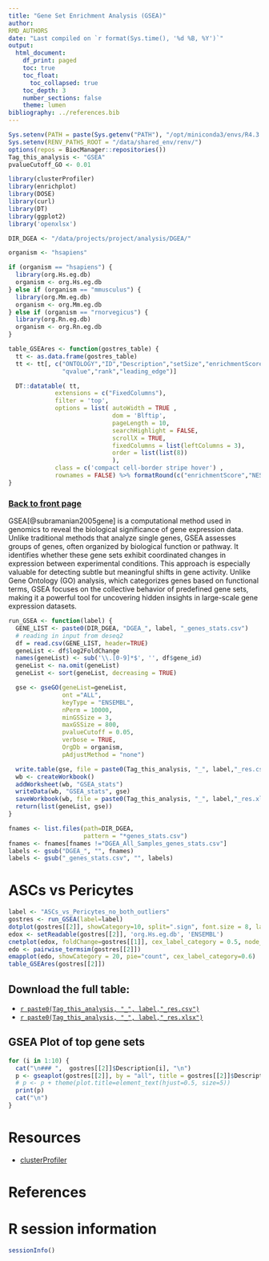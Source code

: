 ```yaml
---
title: "Gene Set Enrichment Analysis (GSEA)"
author:
RMD_AUTHORS
date: "Last compiled on `r format(Sys.time(), '%d %B, %Y')`"
output:
  html_document:
    df_print: paged
    toc: true
    toc_float:
      toc_collapsed: true
    toc_depth: 3
    number_sections: false
    theme: lumen
bibliography: ../references.bib
---
```


```r
Sys.setenv(PATH = paste(Sys.getenv("PATH"), "/opt/miniconda3/envs/R4.3.2/bin", sep = ":"))
Sys.setenv(RENV_PATHS_ROOT = "/data/shared_env/renv/")
options(repos = BiocManager::repositories())
Tag_this_analysis <- "GSEA"
pvalueCutoff_GO <- 0.01

library(clusterProfiler)
library(enrichplot)
library(DOSE)
library(curl)
library(DT)
library(ggplot2)
library('openxlsx')

DIR_DGEA <- "/data/projects/project/analysis/DGEA/"

organism <- "hsapiens"

if (organism == "hsapiens") {
  library(org.Hs.eg.db)
  organism <- org.Hs.eg.db
} else if (organism == "mmusculus") {
  library(org.Mm.eg.db)
  organism <- org.Mm.eg.db
} else if (organism == "rnorvegicus") {
  library(org.Rn.eg.db)
  organism <- org.Rn.eg.db
}

table_GSEAres <- function(gostres_table) {
  tt <- as.data.frame(gostres_table)
  tt <- tt[, c("ONTOLOGY","ID","Description","setSize","enrichmentScore","NES","pvalue","p.adjust",
               "qvalue","rank","leading_edge")]

  DT::datatable( tt,
             extensions = c("FixedColumns"),
             filter = 'top',
             options = list( autoWidth = TRUE ,
                             dom = 'Blftip',
                             pageLength = 10,
                             searchHighlight = FALSE,
                             scrollX = TRUE,
                             fixedColumns = list(leftColumns = 3),
                             order = list(list(8))
                             ),
             class = c('compact cell-border stripe hover') ,
             rownames = FALSE) %>% formatRound(c("enrichmentScore","NES","pvalue", "p.adjust", "qvalue"), 4)
}

```

### [Back to front page](../Analysis_Report_RNAseq.html)

GSEA[@subramanian2005gene] is a computational method used in genomics to reveal the biological significance of gene expression data. Unlike traditional methods that analyze single genes, GSEA assesses groups of genes, often organized by biological function or pathway. It identifies whether these gene sets exhibit coordinated changes in expression between experimental conditions. This approach is especially valuable for detecting subtle but meaningful shifts in gene activity. Unlike Gene Ontology (GO) analysis, which categorizes genes based on functional terms, GSEA focuses on the collective behavior of predefined gene sets, making it a powerful tool for uncovering hidden insights in large-scale gene expression datasets.

```r
run_GSEA <- function(label) {
  GENE_LIST <- paste0(DIR_DGEA, "DGEA_", label, "_genes_stats.csv")
  # reading in input from deseq2
  df = read.csv(GENE_LIST, header=TRUE)
  geneList <- df$log2FoldChange
  names(geneList) <- sub('\\.[0-9]*$', '', df$gene_id)
  geneList <- na.omit(geneList)
  geneList <- sort(geneList, decreasing = TRUE)

  gse <- gseGO(geneList=geneList, 
               ont ="ALL", 
               keyType = "ENSEMBL", 
               nPerm = 10000, 
               minGSSize = 3, 
               maxGSSize = 800, 
               pvalueCutoff = 0.05, 
               verbose = TRUE, 
               OrgDb = organism, 
               pAdjustMethod = "none")

  write.table(gse, file = paste0(Tag_this_analysis, "_", label,"_res.csv"))
  wb <- createWorkbook()
  addWorksheet(wb, "GSEA_stats")
  writeData(wb, "GSEA_stats", gse)
  saveWorkbook(wb, file = paste0(Tag_this_analysis, "_", label,"_res.xlsx"), overwrite = TRUE)
  return(list(geneList, gse))
}

fnames <- list.files(path=DIR_DGEA,
                     pattern = "*genes_stats.csv")
fnames <- fnames[fnames !="DGEA_All_Samples_genes_stats.csv"]
labels <- gsub("DGEA_", "", fnames)
labels <- gsub("_genes_stats.csv", "", labels)

```


# ASCs vs Pericytes

```r
label <- "ASCs_vs_Pericytes_no_both_outliers"
gostres <- run_GSEA(label=label)
dotplot(gostres[[2]], showCategory=10, split=".sign", font.size = 8, label_format=50) + facet_grid(.~.sign)
edox <- setReadable(gostres[[2]], 'org.Hs.eg.db', 'ENSEMBL')
cnetplot(edox, foldChange=gostres[[1]], cex_label_category = 0.5, node_label='category')
edo <- pairwise_termsim(gostres[[2]])
emapplot(edo, showCategory = 20, pie="count", cex_label_category=0.6)
table_GSEAres(gostres[[2]])
```

## Download the full table:

* [`r paste0(Tag_this_analysis, "_", label,"_res.csv")`](`r paste0(Tag_this_analysis, "_", label,"_res.csv")`)
* [`r paste0(Tag_this_analysis, "_", label,"_res.xlsx")`](`r paste0(Tag_this_analysis, "_", label,"_res.xlsx")`)

## GSEA Plot of top gene sets {.tabset}

```r
for (i in 1:10) {
  cat("\n### ",  gostres[[2]]$Description[i], "\n")
  p <- gseaplot(gostres[[2]], by = "all", title = gostres[[2]]$Description[i], geneSetID = i)
  # p <- p + theme(plot.title=element_text(hjust=0.5, size=5))
  print(p)
  cat("\n")
}
```

<!-- # PubMed trend of enriched terms -->
<!-- ```{r, echo=FALSE, results='markup', warning=FALSE, message=FALSE} -->
<!-- terms <- GSEAres$Description[1:5] -->
<!-- pmcplot(terms, 2010:2018, proportion=FALSE) -->
<!-- ``` -->


# Resources

* [clusterProfiler](https://github.com/YuLab-SMU/clusterProfiler)

# References

<div id="refs"></div>

# R session information

```r
sessionInfo()
```